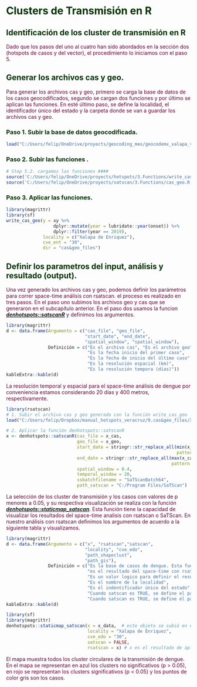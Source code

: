 # **<span style="color:#003300;">Clusters de Transmisión en R</span>** {#clustersr}

## **<span style="color:#003300;">Identificación de los cluster de transmisión en R</span>**

<span style="color:#660033;">Dado que los pasos del uno al cuatro han sido abordados en la sección dos (hotspots de casos y del vector), el procedimiento lo iniciamos con el paso 5.</span> 

## **<span style="color:#003300;">Generar los archivos cas y geo</span>**.

<span style="color:#660033;">Para generar los archivos cas y geo, primero se carga la base de datos de los casos geocodificados, segundo se cargan dos funciones y por último se aplican las funciones. En esté último paso, se define la localidad, el identificador único del estado y la carpeta donde se van a guardar los archivos cas y geo.</span>


### **<span style="color:#003300;">Paso 1. Subir la base de datos geocodificada</span>**.
```r
load("C:/Users/felip/OneDrive/proyects/geocoding_mex/geocodemx_xalapa_ver/geocodemx_xalapa_ver/8.RData/geo_positive_den_xal_2008_2020.RData")
```


### **<span style="color:#003300;">Paso 2. Subir las funciones </span>**.
```r
# Step 5.2. cargamos las funciones ####
source('C:/Users/felip/OneDrive/proyects/hotspots/3.Functions/write_cas_geo.R')
source('C:/Users/felip/OneDrive/proyects/satscan/3.Functions/cas_geo.R')

```

### **<span style="color:#003300;">Paso 3. Aplicar las funciones</span>**.
```r
library(magrittr)
library(sf)
write_cas_geo(y = xy %>% 
                  dplyr::mutate(year = lubridate::year(onset)) %>%
                  dplyr::filter(year == 2019),
              locality = c("Xalapa de Enriquez"),
              cve_ent = "30",
              dir = "cas&geo_files")
```


## **<span style="color:#003300;">Definir los parametros del input, análisis y resultado (output).</span>**

<span style="color:#660033;">Una vez generado los archivos cas y geo, podemos definir los parámetros para correr space-time análisis con rsatscan. el proceso es realizado en tres pasos. En el paso uno subimos los archivos geo y cas que se generaron en el subcapítulo anterior. En el paso dos usamos la funcion ***[denhotspots::satscanR]()*** y definimos los argumentos.</span>

```r
library(magrittr)
d <- data.frame(Argumento = c("cas_file", "geo_file",
                              "start_date", "end_date",
                              "spatial_window", "spatial_window"),
                Definición = c("Es el archivo cas", "Es el archivo geo",
                               "Es la fecha inicio del primer caso",
                               "Es la fecha de inicio del último caso",
                               "Es la resolución espacial (km)",
                               "Es la resolución tempora (días)"))
kableExtra::kable(d)

```

<span style="color:#660033;">La resolución temporal y espacial para el space-time análisis de dengue por conveniencia estamos considerando 20 días y 400 metros, respectivamente.</span>

```r
library(rsatscan)
# 1. Subir el archivo cas y geo generado con la función write_cas_geo
load("C:/Users/felip/Dropbox/manual_hotspots_veracruz/9.cas&geo_files/Xalapa de Enriquez302019.RData")

# 2. Aplicar la función denhotspots::satscanR 
x <- denhotspots::satscanR(cas_file = x_cas,
                           geo_file = x_geo,
                           start_date = stringr::str_replace_all(min(x_cas$date),
                                                                 pattern = "-", replacement = "/"),
                           end_date = stringr::str_replace_all(max(x_cas$date),
                                                               pattern = "-", replacement = "/"),
                           spatial_window = 0.4,
                           temporal_window = 20,
                           ssbatchfilename = "SaTScanBatch64",
                           path_satscan = "C:/Program Files/SaTScan")
```


<span style="color:#660033;">La selección de los cluster de transmisión y los casos con valores de p menores a 0.05, y su respectiva visualización se realiza  con la función ***[denhotspots::staticmap_satscan]()***. Esta función tiene la capacidad de visualizar los resultados del space-time analisis con rsatscan o SaTScan. En nuestro análisis con rsatscan definimos los argumentos de acuerdo a la siguiente tabla y visualizamos.</span>

```r
library(magrittr)
d <- data.frame(Argumento = c("x", "rsatscan","satscan",
                              "locality", "cve_edo",
                              "path_shapeclust",
                              "path_gis"),
                Definición = c("Es la base de casos de dengue. Esta fue generado en el paso 5.",
                               "es el resultado del space-time con rsatscan",
                               "Es un valor logico para definir el resultado con rsatscan (FALSE) o SaTScan (TRUE)",
                               "Es el nombre de la localidad",
                               "Es el indentificador único del estado",
                               "Cuando satscan es TRUE, se define el path donde se alojan el archivo shapeclust",
                               "Cuando satscan es TRUE, se define el path donde se alojan el archivo gis de SaTScan"))
kableExtra::kable(d)

```

```r
library(sf)
library(magrittr)
denhotspots::staticmap_satscan(x = x_data,  # este objeto se subió en el paso paso anterior
                               locality = "Xalapa de Enriquez",
                               cve_edo = "30",
                               satscan = FALSE,
                               rsatscan = x) # x es el resultado de aplicar satscanR
```

<span style="color:#660033;">El mapa muestra todos los cluster circulares de la transmisión de dengue. En el mapa se representan en azul los clusters no significativos (p > 0.05), en rojo se representan los clusters significativos (p < 0.05) y los puntos de color gris son los casos.</span>
